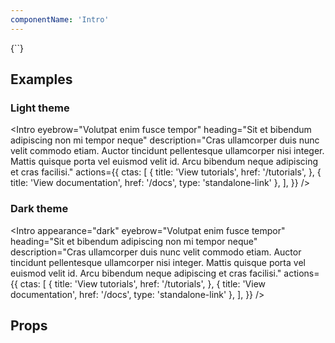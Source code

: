 ```yaml
---
componentName: 'Intro'
---
```


<LiveComponent>
{`<Intro
  eyebrow="Volutpat enim fusce tempor"
  heading="Sit et bibendum adipiscing non mi tempor neque"
  description="Cras ullamcorper duis nunc velit commodo etiam. Auctor tincidunt pellentesque ullamcorper nisi integer. Mattis quisque porta vel euismod velit id. Arcu bibendum neque adipiscing et cras facilisi."
  actions={{
    ctas: [
      {
        title: 'View tutorials',
        href: '/tutorials',
      },
      {
        title: 'View documentation',
        href: '/docs',
        type: 'standalone-link'
      }
    ]
  }}
/>`}
</LiveComponent>

## Examples

<h3 className="g-type-label" style={{ color: 'var(--gray-3)' }}>
  Light theme
</h3>

<div style={{padding: "24px", border: "1px solid var(--gray-6)"}}>

<Intro
  eyebrow="Volutpat enim fusce tempor"
  heading="Sit et bibendum adipiscing non mi tempor neque"
  description="Cras ullamcorper duis nunc velit commodo etiam. Auctor tincidunt pellentesque ullamcorper nisi integer. Mattis quisque porta vel euismod velit id. Arcu bibendum neque adipiscing et cras facilisi."
  actions={{
    ctas: [
      {
        title: 'View tutorials',
        href: '/tutorials',
      },
      {
        title: 'View documentation',
        href: '/docs',
        type: 'standalone-link'
      },
    ],
  }}
/>

</div>

<h3 className="g-type-label" style={{ color: 'var(--gray-3)' }}>
  Dark theme
</h3>

<div style={{padding: "24px", background: "black"}}>

<Intro
  appearance="dark"
  eyebrow="Volutpat enim fusce tempor"
  heading="Sit et bibendum adipiscing non mi tempor neque"
  description="Cras ullamcorper duis nunc velit commodo etiam. Auctor tincidunt pellentesque ullamcorper nisi integer. Mattis quisque porta vel euismod velit id. Arcu bibendum neque adipiscing et cras facilisi."
  actions={{
    ctas: [
      {
        title: 'View tutorials',
        href: '/tutorials',
      },
      {
        title: 'View documentation',
        href: '/docs',
        type: 'standalone-link'
      },
    ],
  }}
/>

</div>

## Props

<PropsTable props={componentProps} />
